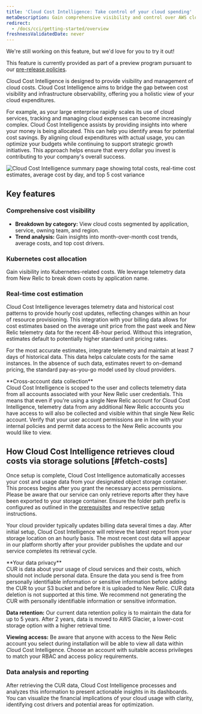 ```yaml
---
title: 'Cloud Cost Intelligence: Take control of your cloud spending'
metaDescription: Gain comprehensive visibility and control over AWS cloud costs with CCI, enhancing your FinOps strategy for holistic cost management.
redirect:
  - /docs/cci/getting-started/overview
freshnessValidatedDate: never
---
```


<Callout title="preview">
  We're still working on this feature, but we'd love for you to try it out!

  This feature is currently provided as part of a preview program pursuant to our [pre-release policies](/docs/licenses/license-information/referenced-policies/new-relic-pre-release-policy).
</Callout>

Cloud Cost Intelligence is designed to provide visibility and management of cloud costs. Cloud Cost Intelligence aims to bridge the gap between cost visibility and infrastructure observability, offering you a holistic view of your cloud expenditures.

For example, as your large enterprise rapidly scales its use of cloud services, tracking and managing cloud expenses can become increasingly complex. Cloud Cost Intelligence assists by providing insights into where your money is being allocated. This can help you identify areas for potential cost savings. By aligning cloud expenditures with actual usage, you can optimize your budgets while continuing to support strategic growth initiatives. This approach helps ensure that every dollar you invest is contributing to your company's overall success.

<img title="Cloud Cost Intelligence summary page showing total costs, real-time cost estimates, average cost by day, and top 5 cost variance" alt="Cloud Cost Intelligence summary page showing total costs, real-time cost estimates, average cost by day, and top 5 cost variance" src="/images/cci_summary.webp"/>

## Key features

### Comprehensive cost visibility
- **Breakdown by category:** View cloud costs segmented by application, service, owning team, and region.
- **Trend analysis:** Gain insights into month-over-month cost trends, average costs, and top cost drivers.

### Kubernetes cost allocation
Gain visibility into Kubernetes-related costs. We leverage telemetry data from New Relic to break down costs by application name.

### Real-time cost estimation
Cloud Cost Intelligence leverages telemetry data and historical cost patterns to provide hourly cost updates, reflecting changes within an hour of resource provisioning. This integration with your billing data allows for cost estimates based on the average unit price from the past week and New Relic telemetry data for the recent 48-hour period. Without this integration, estimates default to potentially higher standard unit pricing rates.

For the most accurate estimates, integrate telemetry and maintain at least 7 days of historical data. This data helps calculate costs for the same instances. In the absence of such data, estimates revert to on-demand pricing, the standard pay-as-you-go model used by cloud providers.

<Callout variant="important">
**Cross-account data collection**<br/>
Cloud Cost Intelligence is scoped to the user and collects telemetry data from all accounts associated with your New Relic user credentials. This means that even if you're using a single New Relic account for Cloud Cost Intelligence, telemetry data from any additional New Relic accounts you have access to will also be collected and visible within that single New Relic account. Verify that your user account permissions are in line with your internal policies and permit data access to the New Relic accounts you would like to view.
</Callout>

## How Cloud Cost Intelligence retrieves cloud costs via storage solutions [#fetch-costs]

Once setup is complete, Cloud Cost Intelligence automatically accesses your cost and usage data from your designated object storage container. This process begins after you grant the necessary access permissions. Please be aware that our service can only retrieve reports after they have been exported to your storage container. Ensure the folder path prefix is configured as outlined in the [prerequisites](/docs/cci/getting-started/prerequisites) and respective [setup](/docs/cci/getting-started/setup) instructions.

Your cloud provider typically updates billing data several times a day. After initial setup, Cloud Cost Intelligence will retrieve the latest report from your storage location on an hourly basis. The most recent cost data will appear in our platform shortly after your provider publishes the update and our service completes its retrieval cycle.

<Callout variant="important">
**Your data privacy**<br/>
CUR is data about your usage of cloud services and their costs, which should not include personal data. Ensure the data you send is free from personally identifiable information or sensitive information before adding the CUR to your S3 bucket and before it is uploaded to New Relic. CUR data deletion is not supported at this time. We recommend not generating the CUR with personally identifiable information or sensitive information.

**Data retention:** Our current data retention policy is to maintain the data for up to 5 years. After 2 years, data is moved to AWS Glacier, a lower-cost storage option with a higher retrieval time.

**Viewing access:** Be aware that anyone with access to the New Relic account you select during installation will be able to view all data within Cloud Cost Intelligence. Choose an account with suitable access privileges to match your RBAC and access policy requirements.
</Callout>

### Data analysis and reporting
After retrieving the CUR data, Cloud Cost Intelligence processes and analyzes this information to present actionable insights in its dashboards. You can visualize the financial implications of your cloud usage with clarity, identifying cost drivers and potential areas for optimization.